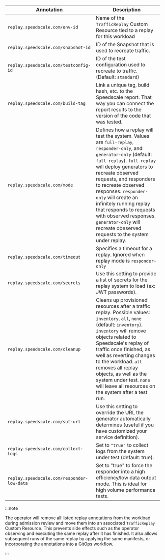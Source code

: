 | Annotation                             | Description   |
| -------------------------------------- | ------------- |
| `replay.speedscale.com/env-id`           | Name of the `TrafficReplay` Custom Resource tied to a replay for this workload |
| `replay.speedscale.com/snapshot-id`      | ID of the Snapshot that is used to recreate traffic. |
| `replay.speedscale.com/testconfig-id`    | ID of the test configuration used to recreate to traffic. (Default: `standard`)|
| `replay.speedscale.com/build-tag`        | Link a unique tag, build hash, etc. to the Speedscale report. That way you can connect the report results to the version of the code that was tested. |
| `replay.speedscale.com/mode`             | Defines how a replay will test the system. Values are `full-replay`, `responder-only`, and `generator-only` (default: `full-replay`). `full-replay` will deploy generators to recreate observed requests, and responders to recreate observed responses. `responder-only` will create an infinitely running replay that responds to requests with observed responses. `generator-only` will recreate obeserved requests to the system under replay. |
| `replay.speedscale.com/timeout`        | Specifies a timeout for a replay. Ignored when replay mode is `responder-only` |
| `replay.speedscale.com/secrets`          | Use this setting to provide a list of secrets for the replay system to load (ex: JWT passwords). |
| `replay.speedscale.com/cleanup`          | Cleans up provisioned resources after a traffic replay. Possible values: `inventory`, `all`, `none` (default: `inventory`). `inventory` will remove objects related to Speedscale's replay of traffic once finished, as well as reverting changes to the workload. `all` removes all replay objects, as well as the system under test. `none` will leave all resources on the system after a test run. |
| `replay.speedscale.com/sut-url`          | Use this setting to override the URL the generator automatically determines (useful if you have customized your service definition). |
| `replay.speedscale.com/collect-logs`    | Set to `"true"` to collect logs from the system under test (default: true). |
| `replay.speedscale.com/responder-low-data` | Set to "true" to force the responder into a high efficiency/low data output mode. This is ideal for high volume performance tests. |

:::note

The operator will remove all listed replay annotations from the workload during admission review and move them into an associated `TrafficReplay` Custom Resource.
This prevents side effects such as the operator observing and executing the same replay after it has finished.
It also allows subsequent runs of the same replay by applying the same manifests, or incorporating the annotations into a GitOps workflow.

:::

